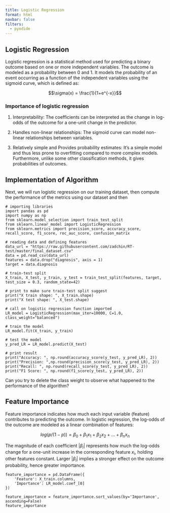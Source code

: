 ```yaml
---
title: Logistic Regression
format: html
navbar: false
filters:
  - pyodide
---
```


## Logistic Regression

Logistic regression is a statistical method used for predicting a binary outcome based on one or more independent variables. The outcome is modeled as a probability between 0 and 1. It models the probability of an event occurring as a function of the independent variables using the sigmoid curve, which is defined as:

$$\sigma(x) = \frac{1}{1+e^{-x}}$$

### Importance of logistic regression

1. Interpretability: The coefficients can be interpreted as the change in log-odds of the outcome for a one-unit change in the predictor.


2. Handles non-linear relationships: The sigmoid curve can model non-linear relationships between variables.


3. Relatively simple and Provides probability estimates: It's a simple model and thus less prone to overfitting compared to more complex models. Furthermore, unlike some other classification methods, it gives probabilities of outcomes.


## Implementation of Algorithm


Next, we will run logistic regression on our training dataset, then compute the performance of the metrics using our dataset and then 


```pyodide-python
# importing libraries
import pandas as pd
import numpy as np
from sklearn.model_selection import train_test_split
from sklearn.linear_model import LogisticRegression
from sklearn.metrics import precision_score, accuracy_score, recall_score, f1_score, roc_auc_score, confusion_matrix

# reading data and defining features
data_url = "https://raw.githubusercontent.com/zadchin/RT-test/master/final_dataset.csv"
data = pd.read_csv(data_url)
features = data.drop("diagnosis", axis = 1) 
target = data.diagnosis

# train-test split
X_train, X_test, y_train, y_test = train_test_split(features, target, test_size = 0.3, random_state=42)

# print to make sure train-test split suggest
print("X train shape: ", X_train.shape)
print("X test shape: ", X_test.shape)

# call on logistic regression function imported
LR_model = LogisticRegression(max_iter=10000, C=1.0, class_weight="balanced")

# train the model
LR_model.fit(X_train, y_train)

# test the model
y_pred_LR = LR_model.predict(X_test)

# print result
print("Accuracy: ", np.round(accuracy_score(y_test, y_pred_LR), 2))
print("Precision: ",np.round(precision_score(y_test, y_pred_LR), 2))
print("Recall: ", np.round(recall_score(y_test, y_pred_LR), 2))
print("F1 Score: ", np.round(f1_score(y_test, y_pred_LR), 2))
```

::: {.callout-tip appearance="simple"}

Can you try to delete the class weight to observe what happened to the performance of the algorithm?
:::

## Feature Importance

Feature importance indicates how much each input variable (feature) contributes to predicting the outcome. In logistic regression, the log-odds of the outcome are modeled as a linear combination of features:

$$log(p/(1-p)) = \beta_0 + \beta_1 x_1 + \beta_2 x_2 + ... + \beta_n x_n$$

The magnitude of each coefficient $|\beta_i|$ represents how much the log-odds change for a one-unit increase in the corresponding feature $x_i$, holding other features constant. Larger  $|\beta_i|$  implies a stronger effect on the outcome probability, hence greater importance.

```pyodide-python
feature_importance = pd.DataFrame({
    'Feature': X_train.columns,
    'Importance': LR_model.coef_[0]
})

feature_importance = feature_importance.sort_values(by='Importance', ascending=False)
feature_importance
```

$\,$
